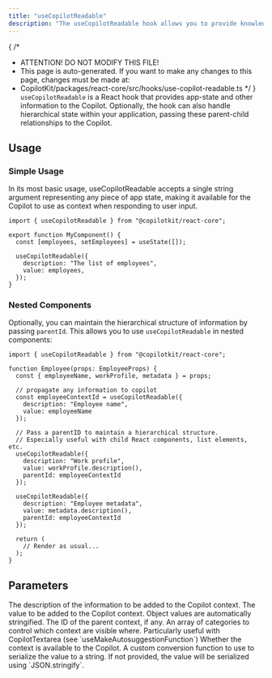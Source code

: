 ```yaml
---
title: "useCopilotReadable"
description: "The useCopilotReadable hook allows you to provide knowledge to your copilot (e.g. application state)."
---
```


{
 /*
  * ATTENTION! DO NOT MODIFY THIS FILE!
  * This page is auto-generated. If you want to make any changes to this page, changes must be made at:
  * CopilotKit/packages/react-core/src/hooks/use-copilot-readable.ts
  */
}
`useCopilotReadable` is a React hook that provides app-state and other information
to the Copilot. Optionally, the hook can also handle hierarchical state within your
application, passing these parent-child relationships to the Copilot.
 
## Usage
 
### Simple Usage
 
In its most basic usage, useCopilotReadable accepts a single string argument
representing any piece of app state, making it available for the Copilot to use
as context when responding to user input.
 
```tsx
import { useCopilotReadable } from "@copilotkit/react-core";
 
export function MyComponent() {
  const [employees, setEmployees] = useState([]);
 
  useCopilotReadable({
    description: "The list of employees",
    value: employees,
  });
}
```
 
### Nested Components
 
Optionally, you can maintain the hierarchical structure of information by passing
`parentId`. This allows you to use `useCopilotReadable` in nested components:
 
```tsx /employeeContextId/1 {17,23}
import { useCopilotReadable } from "@copilotkit/react-core";
 
function Employee(props: EmployeeProps) {
  const { employeeName, workProfile, metadata } = props;
 
  // propagate any information to copilot
  const employeeContextId = useCopilotReadable({
    description: "Employee name",
    value: employeeName
  });
 
  // Pass a parentID to maintain a hierarchical structure.
  // Especially useful with child React components, list elements, etc.
  useCopilotReadable({
    description: "Work profile",
    value: workProfile.description(),
    parentId: employeeContextId
  });
 
  useCopilotReadable({
    description: "Employee metadata",
    value: metadata.description(),
    parentId: employeeContextId
  });
 
  return (
    // Render as usual...
  );
}
```

## Parameters

<PropertyReference name="description" type="string" required > 
The description of the information to be added to the Copilot context.
</PropertyReference>

<PropertyReference name="value" type="any" required > 
The value to be added to the Copilot context. Object values are automatically stringified.
</PropertyReference>

<PropertyReference name="parentId" type="string"  > 
The ID of the parent context, if any.
</PropertyReference>

<PropertyReference name="categories" type="string[]"  > 
An array of categories to control which context are visible where. Particularly useful
  with CopilotTextarea (see `useMakeAutosuggestionFunction`)
</PropertyReference>

<PropertyReference name="available" type="'enabled' | 'disabled'"  > 
Whether the context is available to the Copilot.
</PropertyReference>

<PropertyReference name="convert" type="(description: string, value: any) => string"  > 
A custom conversion function to use to serialize the value to a string. If not provided, the value
  will be serialized using `JSON.stringify`.
</PropertyReference>

